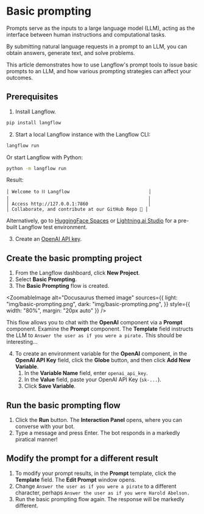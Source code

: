 
# Basic prompting

Prompts serve as the inputs to a large language model (LLM), acting as the interface between human instructions and computational tasks.

By submitting natural language requests in a prompt to an LLM, you can obtain answers, generate text, and solve problems.

This article demonstrates how to use Langflow's prompt tools to issue basic prompts to an LLM, and how various prompting strategies can affect your outcomes.

## Prerequisites

1. Install Langflow.
```bash
pip install langflow
```

2. Start a local Langflow instance with the Langflow CLI:
```bash
langflow run
```
Or start Langflow with Python:
```bash
python -m langflow run
```

Result:
```
│ Welcome to ⛓ Langflow                             │
│                                                   │
│ Access http://127.0.0.1:7860                      │
│ Collaborate, and contribute at our GitHub Repo 🚀 │
```

Alternatively, go to [HuggingFace Spaces](https://docs.langflow.org/getting-started/hugging-face-spaces) or [Lightning.ai Studio](https://lightning.ai/ogabrielluiz-8j6t8/studios/langflow) for a pre-built Langflow test environment.

3. Create an [OpenAI API key](https://platform.openai.com).

## Create the basic prompting project

1. From the Langflow dashboard, click **New Project**.
2. Select **Basic Prompting**.
3. The **Basic Prompting** flow is created.

<ZoomableImage
  alt="Docusaurus themed image"
  sources={{
    light: "img/basic-prompting.png",
    dark: "img/basic-prompting.png",
  }}
  style={{ width: "80%", margin: "20px auto" }}
/>

This flow allows you to chat with the **OpenAI** component via a **Prompt** component.
Examine the **Prompt** component. The **Template** field instructs the LLM to `Answer the user as if you were a pirate.`
This should be interesting...

4. To create an environment variable for the **OpenAI** component, in the **OpenAI API Key** field, click the **Globe** button, and then click **Add New Variable**.
    1. In the **Variable Name** field, enter `openai_api_key`.
    2. In the **Value** field, paste your OpenAI API Key (`sk-...`).
    3. Click **Save Variable**.

## Run the basic prompting flow

1. Click the **Run** button.
The **Interaction Panel** opens, where you can converse with your bot.
2. Type a message and press Enter.
The bot responds in a markedly piratical manner!

## Modify the prompt for a different result

1. To modify your prompt results, in the **Prompt** template, click the **Template** field.
The **Edit Prompt** window opens.
2. Change `Answer the user as if you were a pirate` to a different character, perhaps `Answer the user as if you were Harold Abelson.`
3. Run the basic prompting flow again.
The response will be markedly different.





